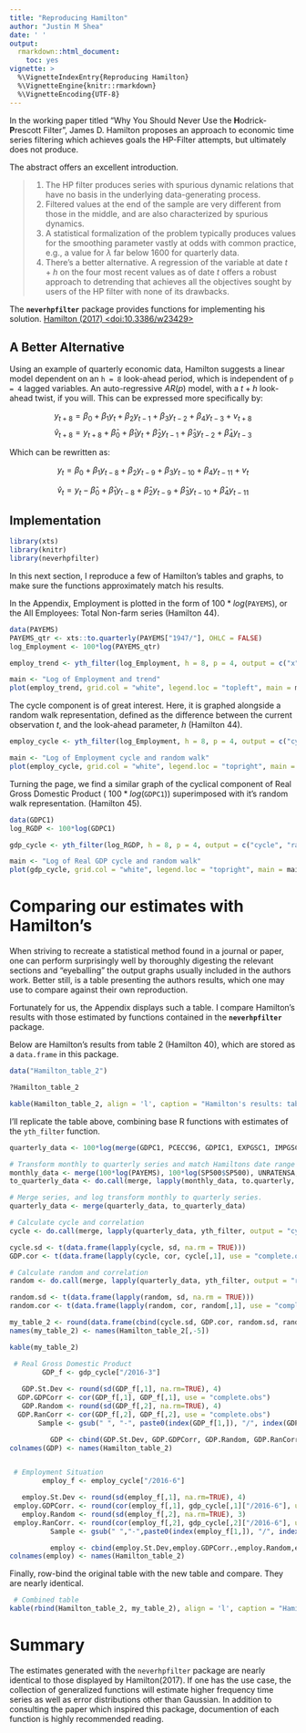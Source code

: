 ```yaml
---
title: "Reproducing Hamilton"
author: "Justin M Shea"
date: ' '
output:
  rmarkdown::html_document:
    toc: yes
vignette: >
  %\VignetteIndexEntry{Reproducing Hamilton}  
  %\VignetteEngine{knitr::rmarkdown}  
  %\VignetteEncoding{UTF-8}
---
```



\newpage

  In the working paper titled "Why You Should Never Use the **H**odrick-**P**rescott Filter", James D. Hamilton proposes an approach to economic time series filtering which achieves goals the HP-Filter attempts, but ultimately does not produce. 

The abstract offers an excellent introduction.


  > 
  (1) The HP filter produces series with spurious dynamic relations that have no basis in the underlying data-generating process.  
  (2) Filtered values at the end of the sample are very different from those in the middle, and are also characterized by spurious dynamics.  
  (3) A statistical formalization of the problem typically produces values for the smoothing parameter vastly at odds with common practice, e.g., a value for $\lambda$ far below 1600 for quarterly data.  
  (4) There's a better alternative. A regression of the variable at date $t + h$ on the four most recent values as of date $t$ offers a robust approach to detrending that achieves all the objectives sought by users of the HP filter with none of its drawbacks.

The **`neverhpfilter`** package provides functions for implementing his solution.
[Hamilton (2017) <doi:10.3386/w23429>](https://www.nber.org/papers/w23429)

## A Better Alternative

Using an example of quarterly economic data, Hamilton suggests a linear model dependent on an `h = 8` look-ahead period, which is independent of `p = 4` lagged variables. An auto-regressive $AR(p)$ model, with a $t+h$ look-ahead twist, if you will. This can be expressed more specifically by:

$$y_{t+8} = \beta_0 + \beta_1 y_t + \beta_2 y_{t-1} +\beta_3 y_{t-2} + \beta_4 y_{t-3} + v_{t+8}$$
$$\hat{v}_{t+8} = y_{t+8} + \hat{\beta}_0 + \hat{\beta}_1 y_t + \hat{\beta}_2 y_{t-1} + \hat{\beta}_3 y_{t-2} + \hat{\beta}_4 y_{t-3}$$

Which can be rewritten as:

$$y_{t} = \beta_0 + \beta_1 y_{t-8} + \beta_2 y_{t-9} + \beta_3 y_{t-10} + \beta_4 y_{t-11} + v_{t}$$

$$\hat{v}_{t} = y_{t} - \hat{\beta}_0 + \hat{\beta}_1 y_{t-8} + \hat{\beta}_2 y_{t-9} + \hat{\beta}_3 y_{t-10} + \hat{\beta}_4 y_{t-11}$$



## Implementation

```r
library(xts)
library(knitr)
library(neverhpfilter)
```

In this next section, I reproduce a few of Hamilton's tables and graphs, to make
sure the functions approximately match his results.

In the Appendix, Employment is plotted in the form of $100 * log($`PAYEMS`$)$, 
or the All Employees: Total Non-farm series (Hamilton 44).

```r
data(PAYEMS)
PAYEMS_qtr <- xts::to.quarterly(PAYEMS["1947/"], OHLC = FALSE)
log_Employment <- 100*log(PAYEMS_qtr)

employ_trend <- yth_filter(log_Employment, h = 8, p = 4, output = c("x", "trend"), family = gaussian)

main <- "Log of Employment and trend"
plot(employ_trend, grid.col = "white", legend.loc = "topleft", main = main)
```

The cycle component is of great interest. Here, it is graphed alongside
a random walk representation, defined as the difference between the current observation $t$,
and the look-ahead parameter, $h$ (Hamilton 44).

```r
employ_cycle <- yth_filter(log_Employment, h = 8, p = 4, output = c("cycle", "random"), family = gaussian)

main <- "Log of Employment cycle and random walk"
plot(employ_cycle, grid.col = "white", legend.loc = "topright", main = main)
```

Turning the page, we find a similar graph of the cyclical component of Real Gross Domestic Product ( $100 * log($`GDPC1`$)$) superimposed with it's random walk representation. (Hamilton 45).

```r
data(GDPC1)
log_RGDP <- 100*log(GDPC1)

gdp_cycle <- yth_filter(log_RGDP, h = 8, p = 4, output = c("cycle", "random"), family = gaussian)

main <- "Log of Real GDP cycle and random walk"
plot(gdp_cycle, grid.col = "white", legend.loc = "topright", main = main)
```


# Comparing our estimates with Hamilton's

When striving to recreate a statistical method found in a journal or paper, one can perform surprisingly well by thoroughly digesting the relevant sections and "eyeballing" the output graphs usually included in the authors work. Better still, is a table presenting the authors results, which one may use to compare against their own reproduction.

Fortunately for us, the Appendix displays such a table. I compare Hamilton's results with those estimated by functions contained in the **`neverhpfilter`** package.

Below are Hamilton's results from table 2 (Hamilton 40), which are stored as a `data.frame` in this package.

```r
data("Hamilton_table_2")

?Hamilton_table_2
```

```r
kable(Hamilton_table_2, align = 'l', caption = "Hamilton's results: table 2, pg. 40")
```


I'll replicate the table above, combining base R functions with estimates of the `yth_filter` function.

```r
quarterly_data <- 100*log(merge(GDPC1, PCECC96, GDPIC1, EXPGSC1, IMPGSC1, GCEC1, GDPDEF)["1947/2016-1"])

# Transform monthly to quarterly series and match Hamiltons date range for the series.
monthly_data <- merge(100*log(PAYEMS), 100*log(SP500$SP500), UNRATENSA, GS10, FEDFUNDS)
to_quarterly_data <- do.call(merge, lapply(monthly_data, to.quarterly, OHLC = FALSE))["1947/2016-6"]

# Merge series, and log transform monthly to quarterly series.
quarterly_data <- merge(quarterly_data, to_quarterly_data)

# Calculate cycle and correlation
cycle <- do.call(merge, lapply(quarterly_data, yth_filter, output = "cycle"))

cycle.sd <- t(data.frame(lapply(cycle, sd, na.rm = TRUE)))
GDP.cor <- t(data.frame(lapply(cycle, cor, cycle[,1], use = "complete.obs")))

# Calculate random and correlation
random <- do.call(merge, lapply(quarterly_data, yth_filter, output = "random"))

random.sd <- t(data.frame(lapply(random, sd, na.rm = TRUE)))
random.cor <- t(data.frame(lapply(random, cor, random[,1], use = "complete.obs")))

my_table_2 <- round(data.frame(cbind(cycle.sd, GDP.cor, random.sd, random.cor)), 4)
names(my_table_2) <- names(Hamilton_table_2[,-5])

kable(my_table_2)
```


```r
 # Real Gross Domestic Product
        GDP_f <- gdp_cycle["/2016-3"]
  
   GDP.St.Dev <- round(sd(GDP_f[,1], na.rm=TRUE), 4)
  GDP.GDPCorr <- cor(GDP_f[,1], GDP_f[,1], use = "complete.obs")
   GDP.Random <- round(sd(GDP_f[,2], na.rm=TRUE), 4)
  GDP.RanCorr <- cor(GDP_f[,2], GDP_f[,2], use = "complete.obs")
       Sample <- gsub(" ", "-", paste0(index(GDP_f[1,]), "/", index(GDP_f["2016"])))

          GDP <- cbind(GDP.St.Dev, GDP.GDPCorr, GDP.Random, GDP.RanCorr, Sample)
colnames(GDP) <- names(Hamilton_table_2)


 # Employment Situation
        employ_f <- employ_cycle["/2016-6"]

   employ.St.Dev <- round(sd(employ_f[,1], na.rm=TRUE), 4)
 employ.GDPCorr. <- round(cor(employ_f[,1], gdp_cycle[,1]["/2016-6"], use = "complete.obs"), 4)
   employ.Random <- round(sd(employ_f[,2], na.rm=TRUE), 3)
 employ.RanCorr. <- round(cor(employ_f[,2], gdp_cycle[,2]["/2016-6"], use = "complete.obs"), 4)
          Sample <- gsub(" ","-",paste0(index(employ_f[1,]), "/", index(employ_f["2016-4"])))

          employ <- cbind(employ.St.Dev,employ.GDPCorr.,employ.Random,employ.RanCorr., Sample)
colnames(employ) <- names(Hamilton_table_2)
```

Finally, row-bind the original table with the new table and compare. They are nearly identical.

```r
 # Combined table
kable(rbind(Hamilton_table_2, my_table_2), align = 'l', caption = "Hamilton's table 2 compared with estimates from neverhpfilter::yth_filter")

```

# Summary

The estimates generated with the `neverhpfilter` package are nearly identical to those displayed by Hamilton(2017). If one has the use case, the collection of generalized functions will estimate higher frequency time series as well as error distributions other than Gaussian. In addition to consulting the paper which inspired this package, documention of each function is highly recommended reading.

